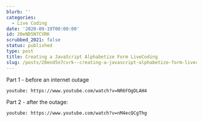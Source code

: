 ```yaml
---
blurb: ''
categories:
  - Live Coding
date: '2020-09-19T00:00:00'
id: 20eND5N7CVRK
scrubbed_2021: false
status: published
type: post
title: Creating a JavaScript Alphabetize Form LiveCoding
slug: /posts/20end5n7cvrk--creating-a-javascript-alphabetize-form-livecoding
---
```


Part 1 - before an internet outage

`youtube: https://www.youtube.com/watch?v=NR6FOgDLAH4`


Part 2 - after the outage:

`youtube: https://www.youtube.com/watch?v=nM4ecQCgThg`
